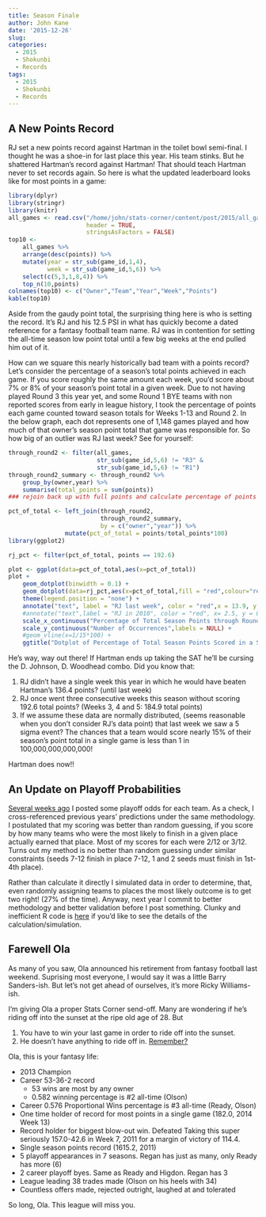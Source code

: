 ```yaml
---
title: Season Finale
author: John Kane
date: '2015-12-26'
slug: 
categories:
  - 2015
  - Shokunbi
  - Records
tags: 
  - 2015
  - Shokunbi
  - Records
---
```

## A New Points Record

RJ set a new points record against Hartman in the toilet bowl semi-final. I thought he was a shoe-in for last place this year. His team stinks. But he shattered Hartman's record against Hartman! That should teach Hartman never to set records again. So here is what the updated leaderboard looks like for most points in a game:

```r
library(dplyr)
library(stringr)
library(knitr)
all_games <- read.csv("/home/john/stats-corner/content/post/2015/all_games_r2.csv",
                      header = TRUE,
                      stringsAsFactors = FALSE)
top10 <- 
    all_games %>%
    arrange(desc(points)) %>%
    mutate(year = str_sub(game_id,1,4),
           week = str_sub(game_id,5,6)) %>%
    select(c(5,3,1,8,4)) %>%
    top_n(10,points)
colnames(top10) <- c("Owner","Team","Year","Week","Points")
kable(top10)

```

Aside from the gaudy point total, the surprising thing here is who is setting the record. It's RJ and his 12.5 PSI in what has quickly become a dated reference for a fantasy football team name. RJ was in contention for setting the all-time season low point total until a few big weeks at the end pulled him out of it. 

How can we square this nearly historically bad team with a points record? Let's consider the percentage of a season's total points achieved in each game. If you score roughly the same amount each week, you'd score about 7% or 8% of your season's point total in a given week. Due to not having played Round 3 this year yet, and some Round 1 BYE teams with non reported scores from early in league history, I took the percentage of points each game counted toward season totals for Weeks 1-13 and Round 2. In the below graph, each dot represents one of 1,148 games played and how much of that owner's season point total that game was responsible for. So how big of an outlier was RJ last week? See for yourself:


```r
through_round2 <- filter(all_games,
                         str_sub(game_id,5,6) != "R3" & 
                         str_sub(game_id,5,6) != "R1")
through_round2_summary <- through_round2 %>%
    group_by(owner,year) %>%
    summarise(total_points = sum(points))
### rejoin back up with full points and calculate percentage of points 

pct_of_total <- left_join(through_round2,
                          through_round2_summary,
                          by = c("owner","year")) %>%
                mutate(pct_of_total = points/total_points*100)
library(ggplot2)

rj_pct <- filter(pct_of_total, points == 192.6)

plot <- ggplot(data=pct_of_total,aes(x=pct_of_total))
plot + 
    geom_dotplot(binwidth = 0.1) +
    geom_dotplot(data=rj_pct,aes(x=pct_of_total,fill = "red",colour="red"),binwidth = 0.1) +
    theme(legend.position = "none") +
    annotate("text", label = "RJ last week", color = "red",x = 13.9, y = 0.05) +
    #annotate("text",label = "RJ in 2010", color = "red", x= 2.5, y = 0.05) +
    scale_x_continuous("Percentage of Total Season Points through Round 2 of Playoffs") +
    scale_y_continuous("Number of Occurrences",labels = NULL) +
    #geom_vline(x=1/15*100) +
    ggtitle("Dotplot of Percentage of Total Season Points Scored in a Single Week")

```

He's way, way out there! If Hartman ends up taking the SAT he'll be cursing the D. Johnson, D. Woodhead combo. Did you know that:

1. RJ didn't have a single week this year in which he would have beaten Hartman's 136.4 points? (until last week)
2. RJ once went three consecutive weeks this season without scoring 192.6 total points? (Weeks 3, 4 and 5: 184.9 total points)
3. If we assume these data are normally distributed, (seems reasonable when you don't consider RJ's data point) that last week we saw a 5 sigma event? The chances that a team would score nearly 15% of their season's point total in a single game is less than 1 in 100,000,000,000,000!

Hartman does now!!

## An Update on Playoff Probabilities
[Several weeks ago](http://rpubs.com/StatsCorner/134691) I posted some playoff odds for each team. As a check, I cross-referenced previous years' predictions under the same methodology. I postulated that my scoring was better than random guessing, if you score by how many teams who were the most likely to finish in a given place actually earned that place. Most of my scores for each were 2/12 or 3/12. Turns out my method is no better than random guessing under similar constraints (seeds 7-12 finish in place 7-12, 1 and 2 seeds must finish in 1st-4th place). 

Rather than calculate it directly I simulated data in order to determine, that, even randomly assigning teams to places the most likely outcome is to get two right! (27% of the time). Anyway, next year I commit to better methodology and better validation before I post something. Clunky and inefficient R code is [here](https://gist.github.com/johnckane/21ba25656e20033f2035) if you'd like to see the details of the calculation/simulation. 

## Farewell Ola
As many of you saw, Ola announced his retirement from fantasy football last weekend. Suprising most everyone, I would say it was a little Barry Sanders-ish. But let's not get ahead of ourselves, it's more Ricky Williams-ish. 

I'm giving Ola a proper Stats Corner send-off. Many are wondering if he's riding off into the sunset at the ripe old age of 28. But

1. You have to win your last game in order to ride off into the sunset.
2. He doesn’t have anything to ride off in. [Remember?](https://www.youtube.com/watch?feature=player_detailpage&v=V2zvwEMYFjo#t=820)

Ola, this is your fantasy life:

* 2013 Champion
* Career 53-36-2 record
    + 53 wins are most by any owner
    + 0.582 winning percentage is #2 all-time (Olson)
* Career 0.576 Proportional Wins percentage is #3 all-time (Ready, Olson)
* One time holder of record for most points in a single game (182.0, 2014 Week 13)
* Record holder for biggest blow-out win. Defeated Taking this super seriously 157.0-42.6 in Week 7, 2011 for a margin of victory of 114.4. 
* Single season points record (1615.2, 2011)
* 5 playoff appearances in 7 seasons. Regan has just as many, only Ready has more (6)
* 2 career playoff byes. Same as Ready and Higdon. Regan has 3 
* League leading 38 trades made (Olson on his heels with 34)
* Countless offers made, rejected outright, laughed at and tolerated

So long, Ola. This league will miss you. 